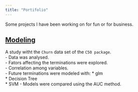 ```yaml
---
title: "Portifolio"
---
```


  
Some projects I have been working on for fun or for business. 
  

## [Modeling](http://rpubs.com/marcelomedre/299895)

A study witht the `Churn` data set of the `C50 package`.   
  - Data was analysed.  
  - Fators affecting the terminations were explored.   
  - Correlation among variables.  
  - Future terminations were modeled with:
    * glm  
    * Decision Tree  
    * SVM
  - Models were compared using the AUC method.   

